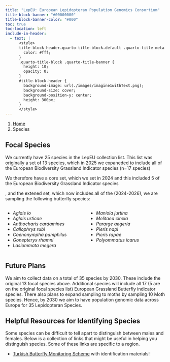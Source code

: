 ```yaml
---
title: "LepEU: European Lepidopteran Population Genomics Consortium"
title-block-banner: "#00000000"
title-block-banner-color: "#000"
toc: true
toc-location: left
include-in-header:
  - text: |
      <style>
      title-block-header.quarto-title-block.default .quarto-title-meta {
        color: #fff;
      }
      .quarto-title-block .quarto-title-banner {
        height: 10;
        opacity: 0;
      }
      #title-block-header {
        background-image: url(./images/imagine1withText.png);
        background-size: cover;
        background-position-y: center;
        height: 300px;
      }
      </style>
---
```


```{=html}
<nav aria-label="breadcrumb">
  <ol class="breadcrumb">
    <li class="breadcrumb-item"><a href="index.html">Home</a></li>
    <li class="breadcrumb-item active" aria-current="page">Species</li>
  </ol>
</nav>
```

## Focal Species
 <!-- TODO: Image or plate of species --> 
We currently have 25 species in the LepEU collection list.
This list was originally a set of 13 species, which in 2025 we expaneded to include all of the 
European Biodiversity Grassland Indicator species (n=17 species)

We therefore have a core set, which we set in 2024 and this included 5 of the European Biodiversity Grassland Indicator species

, and the extened set, which now includes all of the (2024-2026), we are sampling the following butterfly species:


:::: {.columns}

::: {.column width="50%"}
- *Aglais io*
- *Aglais urticae*
- *Anthocharis cardamines*
- *Callophrys rubi*
- *Coenonympha pamphilus*
- *Gonepteryx rhamni*
- *Lasiommata megera*
:::

::: {.column width="50%"}
- *Maniola jurtina*
- *Melitaea cinxia*
- *Pararge aegeria*
- *Pieris napi*
- *Pieris rapae*
- *Polyommatus icarus*
:::

::::



## Future Plans

 <!-- TODO: Image or plate of species --> 

We aim to collect data on a total of 35 species by 2030. These include the original 13 focal species above. Additional species will include all 17 (5 are on the original focal species list) European Grassland Butterfly indicator species. There also plans to expand sampling to moths by sampling 10 Moth species. Hence, by 2030 we aim to have population genomic data across Europe for 35 Lepidopteran Species.

## Helpful Resources for Identifying Species

Some species can be difficult to tell apart to distinguish between males and females. Below is a collection of links that might be useful in helping you distinguish species. Some of these links are specific to a region.

- [Turkish Butterfly Monitoring Scheme](https://butterfly-monitoring.net/tr/node/124) with identification materials!

